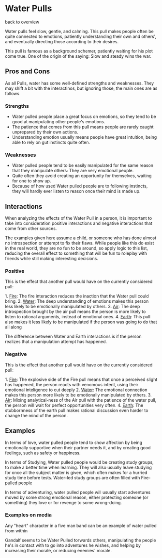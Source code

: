 = Water Pulls =
[[overview.wiki|back to overview]]

Water pulls feel slow, gentle, and calming. This pull makes people often be quite connected to emotions, patiently understanding their own and others', and eventually directing those according to their desires.

This pull is famous as a background schemer, patiently waiting for his plot come true. One of the origin of the saying: Slow and steady wins the war.

== Pros and Cons ==

As all Pulls, water has some well-defined strengths and weaknesses. They may shift a bit with the interactinos, but ignoring those, the main ones are as follows

=== Strengths ===

* Water pulled people place a great focus on emotions, so they tend to be good at manipulating other people's emotions.
* The patience that comes from this pull means people are rarely caught unprepared by their own actions.
* Understanding emotion usually means people have great intuition, being able to rely on gut instincts quite often.

=== Weaknesses ===

* Water pulled people tend to be easily manipulated for the same reason that they manipulate others: They are very emotional people.
* Quite often they avoid creating an opportunity for themselves, waiting for one to show up.
* Because of how used Water pulled people are to following instincts, they will hardly ever listen to reason once their mind is made up.

== Interactions ==

When analyzing the effects of the Water Pull in a person, it is important to take into consideration positive interactions and negative interactions that come from other sources.

The examples given here assume a child, or someone who has done almost no introspection or attempt to fix their flaws. While people like this do exist in the real world, they are no fun to be around, so apply logic to this list, reducing the overall effect to something that will be fun to roleplay with friends while still making interesting decisions.

=== Positive ===

This is the effect that another pull would have on the currently considered pull:

1. [[fire.wiki|Fire]]: The fire interaction reduces the inaction that the Water pull could bring.
2. [[water.wiki|Water]]: The deep understanding of emotions makes this person less likely to be emotionally manipulated by others.
3. [[air.wiki|Air]]: The deep introspection brought by the air pull means the person is more likely to listen to rational arguments, instead of emotional ones.
4. [[earth.wiki|Earth]]: This pull also makes it less likely to be manipulated if the person was going to do that all along

The difference between Water and Earth interactions is if the person realizes that a manipulation attempt has happened.

=== Negative ===

This is the effect that another pull would have on the currently considered pull:

1. [[fire.wiki|Fire]]: The explosive side of the Fire pull means that once a perceived slight has happened, the person reacts with venomous intent, using their emotional inteligence to cut deeply
2. [[water.wiki|Water]]: The emotional connection makes this person more likely to be emotionally manipulated by others.
3. [[air.wiki|Air]]: Mixing analytical-ness of the Air pull with the patience of the water pull, the person will wait for perfect opportunities very often.
4. [[earth.wiki|Earth]]: The stubbornness of the earth  pull makes rational discussion even harder to change the mind of the person.

== Examples ==

In terms of love, water pulled people tend to show affection by being emotionally supportive when their partner needs it, and by creating good feelings, such as safety or happiness. 

In terms of Studying, Water pulled people would be creating study groups, to make a better time when learning. They will also usually leave studying for once all the subject matter is given, which often makes for a hurried study time before tests. Water-led study groups are often filled with Fire-pulled people

In terms of adventuring, water pulled people will usually start adventures moved by some strong emotional reason, either protecting someone (or something) they love or for revenge to some wrong-doing.

=== Examples on media ===

Any "heart" character in a five man band can be an example of water pulled from within

Gandalf seems to be Water Pulled torwards others, manipulating the people he's in contact with to go into adventures he wishes, and helping by increasing their morale, or reducing enemies' morale.


